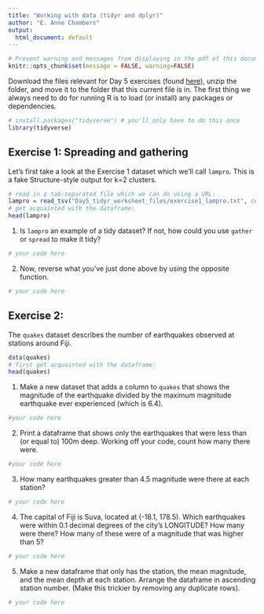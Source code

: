 ```yaml
---
title: "Working with data (tidyr and dplyr)"
author: "E. Anne Chambers"
output:
  html_document: default
---
```


```r
# Prevent warning and messages from displaying in the pdf of this document
knitr::opts_chunk$set(message = FALSE, warning=FALSE)
```

Download the files relevant for Day 5 exercises (found [here](https://utexas.box.com/s/03xrlwixyoxmxtpxnlhx6oz6gbap8ice)), unzip the folder, and move it to the folder that this current file is in. The first thing we always need to do for running R is to load (or install) any packages or dependencies.
```r
# install.packages("tidyverse") # you'll only have to do this once
library(tidyverse)
```

## Exercise 1: Spreading and gathering

Let's first take a look at the Exercise 1 dataset which we'll call `lampro`. This is a fake Structure-style output for k=2 clusters.
```r
# read in a tab-separated file which we can do using a URL:
lampro = read_tsv("Day5_tidyr_worksheet_files/exercise1_lampro.txt", col_names = TRUE)
# get acquainted with the dataframe:
head(lampro)
```

1. Is `lampro` an example of a tidy dataset? If not, how could you use `gather` or `spread` to make it tidy?
```r
# your code here
```

2. Now, reverse what you've just done above by using the opposite function.

```r
# your code here
```

## Exercise 2: 

The `quakes` dataset describes the number of earthquakes observed at stations around Fiji.

```r
data(quakes)
# first get acquainted with the dataframe:
head(quakes)
```

1. Make a new dataset that adds a column to `quakes` that shows the magnitude of the earthquake divided by the maximum magnitude earthquake ever experienced (which is 6.4).
```r
#your code here
```

2. Print a dataframe that shows only the earthquakes that were less than (or equal to) 100m deep. Working off your code, count how many there were.
```r
#your code here
```

3. How many earthquakes greater than 4.5 magnitude were there at each station?
```r
# your code here
```

4. The capital of Fiji is Suva, located at (-18.1, 178.5). Which earthquakes were within 0.1 decimal degrees of the city's LONGITUDE? How many were there? How many of these were of a magnitude that was higher than 5?
```r
# your code here
```

5. Make a new dataframe that only has the station, the mean magnitude, and the mean depth at each station. Arrange the dataframe in ascending station number. (Make this trickier by removing any duplicate rows).
```r
# your code here
```